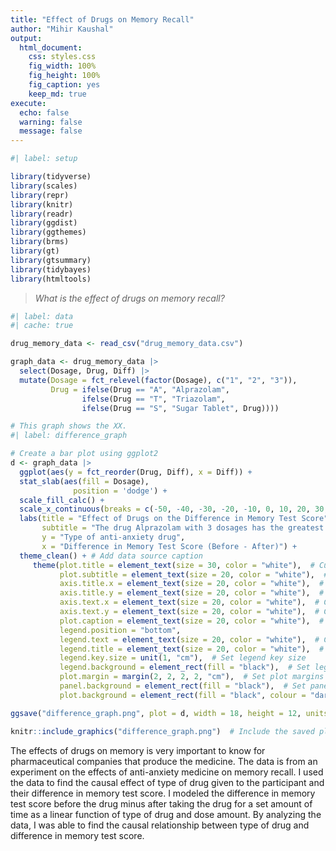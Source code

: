 ```yaml
---
title: "Effect of Drugs on Memory Recall"
author: "Mihir Kaushal"
output: 
  html_document:
    css: styles.css  
    fig_width: 100%  
    fig_height: 100%  
    fig_caption: yes  
    keep_md: true 
execute: 
  echo: false  
  warning: false 
  message: false  
---
```


```r
#| label: setup 

library(tidyverse)
library(scales)  
library(repr)  
library(knitr)  
library(readr)  
library(ggdist)
library(ggthemes)
library(brms)
library(gt)
library(gtsummary)
library(tidybayes)
library(htmltools)

```

> *What is the effect of drugs on memory recall?*

```r
#| label: data 
#| cache: true

drug_memory_data <- read_csv("drug_memory_data.csv")

graph_data <- drug_memory_data |>
  select(Dosage, Drug, Diff) |>
  mutate(Dosage = fct_relevel(factor(Dosage), c("1", "2", "3")),
         Drug = ifelse(Drug == "A", "Alprazolam",
                ifelse(Drug == "T", "Triazolam",
                ifelse(Drug == "S", "Sugar Tablet", Drug))))

```

```r
# This graph shows the XX.
#| label: difference_graph 

# Create a bar plot using ggplot2
d <- graph_data |>
  ggplot(aes(y = fct_reorder(Drug, Diff), x = Diff)) +
  stat_slab(aes(fill = Dosage),
              position = 'dodge') +
  scale_fill_calc() +
  scale_x_continuous(breaks = c(-50, -40, -30, -20, -10, 0, 10, 20, 30, 40, 50)) +
  labs(title = "Effect of Drugs on the Difference in Memory Test Score",
       subtitle = "The drug Alprazolam with 3 dosages has the greatest difference in memory test score.",
       y = "Type of anti-anxiety drug",
       x = "Difference in Memory Test Score (Before - After)") +
  theme_clean() + # Add data source caption
     theme(plot.title = element_text(size = 30, color = "white"),  # Customize plot title text
           plot.subtitle = element_text(size = 20, color = "white"),  # Customize plot subtitle text
           axis.title.x = element_text(size = 20, color = "white"),  # Customize x-axis title text
           axis.title.y = element_text(size = 20, color = "white"),  # Customize y-axis title text
           axis.text.x = element_text(size = 20, color = "white"),  # Customize x-axis text
           axis.text.y = element_text(size = 20, color = "white"),  # Customize y-axis text
           plot.caption = element_text(size = 20, color = "white"),  # Customize caption text
           legend.position = "bottom", 
           legend.text = element_text(size = 20, color = "white"),  # Customize legend text
           legend.title = element_text(size = 20, color = "white"),  # Customize legend title text
           legend.key.size = unit(1, "cm"),  # Set legend key size
           legend.background = element_rect(fill = "black"),  # Set legend background color
           plot.margin = margin(2, 2, 2, 2, "cm"),  # Set plot margins
           panel.background = element_rect(fill = "black"),  # Set panel background color
           plot.background = element_rect(fill = "black", colour = "darkgray"))  # Set plot background color and border

ggsave("difference_graph.png", plot = d, width = 18, height = 12, units = "in", limitsize = FALSE)  # Save the plot as a PNG file

knitr::include_graphics("difference_graph.png")  # Include the saved plot in the document

```

<!-- Intro paragraph  -->

The effects of drugs on memory is very important to know for pharmaceutical companies that produce the medicine. The data is from an experiment on the effects of anti-anxiety medicine on memory recall. I used the data to find the causal effect of type of drug given to the participant and their difference in memory test score. I modeled the difference in memory test score before the drug minus after taking the drug for a set amount of time as a linear function of type of drug and dose amount. By analyzing the data, I was able to find the causal relationship between type of drug and difference in memory test score.
